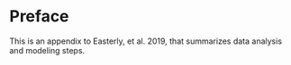 # Preface {-}

This is an appendix to Easterly, et al. 2019, that summarizes data analysis and modeling steps.

